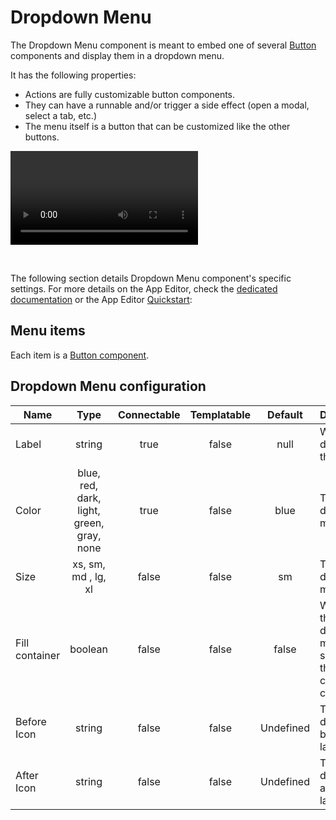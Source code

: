 
# Dropdown Menu

The Dropdown Menu component is meant to embed one of several [Button](./button.mdx) components and display them in a dropdown menu.

It has the following properties:
- Actions are fully customizable button components.
- They can have a runnable and/or trigger a side effect (open a modal, select a tab, etc.)
- The menu itself is a button that can be customized like the other buttons.

<video
	className="border-2 rounded-xl object-cover w-full h-full dark:border-gray-800"
	controls
	src="/videos/dropdown_menu.mp4"
/>

<br/>

The following section details Dropdown Menu component's specific settings. For more details on the App Editor, check the [dedicated documentation](../0_app_editor/index.mdx) or the App Editor [Quickstart](../../getting_started/7_apps_quickstart/index.mdx):

<div class="grid grid-cols-2 gap-6 mb-4">
    <DocCard
        color="orange"
        title="App Editor Documentation"
        description="The app editor is a low-code builder to create custom User Interfaces with a mix of drag-and-drop and code."
        href="/docs/apps/app_editor"
    />
    <DocCard
        color="orange"
        title="Apps Quickstart"
        description="Learn how to build your first app in a matter of minutes."
        href="/docs/getting_started/apps_quickstart"
    />
</div>

## Menu items

Each item is a [Button component](./button.mdx).

## Dropdown Menu configuration

| Name                |                Type                 | Connectable | Templatable |  Default  | Description                                                |
| ------------------- | :---------------------------------: | :---------: | :---------: | :-------: | ---------------------------------------------------------- |
| Label               |               string                |    true     |    false    | null  | What's displayed o the menu.                                          |
| Color               | blue, red, dark, light, green, gray, none |    true    |    false    |   blue    | The dropdown menu color.                                          |
| Size                |         xs, sm, md , lg, xl         |    false    |    false    |    sm     | The dropdown menu size.                                           |
| Fill container      |               boolean               |    false    |    false    |   false   | Whether the dropdown menu should fill the component container.              |
| Before Icon         |               string                |    false    |    false    | Undefined | The icon to display before the label.                      |
| After Icon          |               string                |    false    |    false    | Undefined | The icon to display after the label.                       |